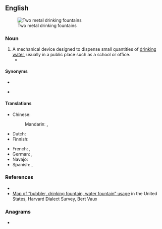 ==English==
[[Image:Water fountains - two stainless steel.jpg|thumb|Two metal drinking fountains]]

===Noun===
{{en-noun}}

# A mechanical device designed to dispense small quantities of [[drinking water]], usually in a public place such as a school or office.
#* {{quote-journal|en|date=2020 March 11|title=Network News: '''Water fountains''' cut plastic waste|journal=Rail|page=23|text=Network Rail says the introduction of free '''water fountains''' at its managed stations has helped to save the equivalent of three million plastic bottles from entering landfill.}}

====Synonyms====
* {{l|en|drinking fountain}}
* {{l|en|bubbler}} {{q|dialectal}}

====Translations====
{{trans-top|device designed to dispense drinking water}}
* Chinese:
*: Mandarin: {{t+|cmn|飲水機|sc=Hani}}, {{t+|cmn|饮水机|tr=yǐnshuǐjī|sc=Hani}}
* Dutch: {{t|nl|drinkfontein}}
* Finnish: {{t|fi|juoma-allas}}
{{trans-mid}}
* French: {{t|fr|fontaine à eau|f}}, {{t+|fr|abreuvoir|m}}
* German: {{t|de|Trinkbrunnen|m}}, {{t|de|Wasserspender|m}}
* Navajo: {{t|nv|tó háálínígi}}
* Spanish: {{t|es|fuente de agua|f}}, {{t+|es|fuente|f}}
{{trans-bottom}}

===References===
* {{R:Lexico}}
* [https://web.archive.org/web/20110722224611/http://csumc.wisc.edu/wep/map.htm Map of “bubbler, drinking fountain, water fountain” usage] in the United States, Harvard Dialect Survey, Bert Vaux

===Anagrams===
* {{anagrams|en|a=aaefinnorttuw|fountain water|fountainwater}}